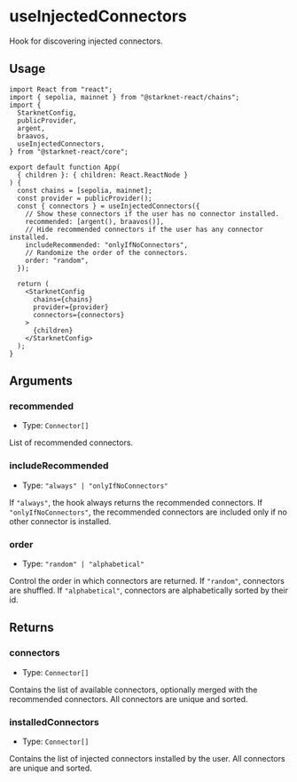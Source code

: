 # useInjectedConnectors

Hook for discovering injected connectors.

## Usage

```tsx twoslash
import React from "react";
import { sepolia, mainnet } from "@starknet-react/chains";
import {
  StarknetConfig,
  publicProvider,
  argent,
  braavos,
  useInjectedConnectors,
} from "@starknet-react/core";

export default function App(
  { children }: { children: React.ReactNode }
) {
  const chains = [sepolia, mainnet];
  const provider = publicProvider();
  const { connectors } = useInjectedConnectors({
    // Show these connectors if the user has no connector installed.
    recommended: [argent(), braavos()],
    // Hide recommended connectors if the user has any connector installed.
    includeRecommended: "onlyIfNoConnectors",
    // Randomize the order of the connectors.
    order: "random",
  });

  return (
    <StarknetConfig
      chains={chains}
      provider={provider}
      connectors={connectors}
    >
      {children}
    </StarknetConfig>
  );
}
```

## Arguments

### recommended

- Type: `Connector[]`

List of recommended connectors.

### includeRecommended

- Type: `"always" | "onlyIfNoConnectors"`

If `"always"`, the hook always returns the recommended connectors.
If `"onlyIfNoConnectors"`, the recommended connectors are included only if
no other connector is installed.

### order

- Type: `"random" | "alphabetical"`

Control the order in which connectors are returned.
If `"random"`, connectors are shuffled.
If `"alphabetical"`, connectors are alphabetically sorted by their id.

## Returns

### connectors

- Type: `Connector[]`

Contains the list of available connectors, optionally merged with the
recommended connectors.
All connectors are unique and sorted.

### installedConnectors

- Type: `Connector[]`

Contains the list of injected connectors installed by the user.
All connectors are unique and sorted.
